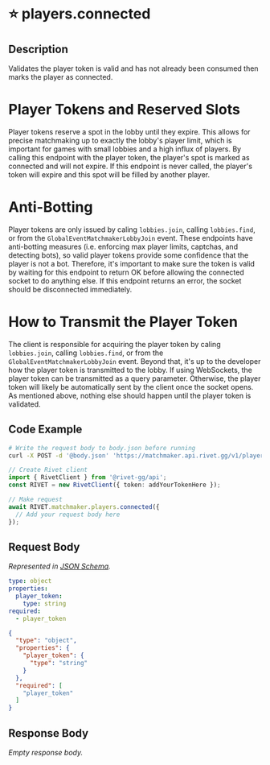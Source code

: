 
# ⭐️ players.connected

## Description

Validates the player token is valid and has not already been consumed then
marks the player as connected.
# Player Tokens and Reserved Slots
Player tokens reserve a spot in the lobby until they expire. This allows for
precise matchmaking up to exactly the lobby's player limit, which is
important for games with small lobbies and a high influx of players.
By calling this endpoint with the player token, the player's spot is marked
as connected and will not expire. If this endpoint is never called, the
player's token will expire and this spot will be filled by another player.
# Anti-Botting
Player tokens are only issued by caling `lobbies.join`, calling `lobbies.find`, or
from the `GlobalEventMatchmakerLobbyJoin` event.
These endpoints have anti-botting measures (i.e. enforcing max player
limits, captchas, and detecting bots), so valid player tokens provide some
confidence that the player is not a bot.
Therefore, it's important to make sure the token is valid by waiting for
this endpoint to return OK before allowing the connected socket to do
anything else. If this endpoint returns an error, the socket should be
disconnected immediately.
# How to Transmit the Player Token
The client is responsible for acquiring the player token by caling
`lobbies.join`, calling `lobbies.find`, or from the `GlobalEventMatchmakerLobbyJoin`
event.  Beyond that, it's up to the developer how the player token is
transmitted to the lobby.
If using WebSockets, the player token can be transmitted as a query
parameter.
Otherwise, the player token will likely be automatically sent by the client
once the socket opens. As mentioned above, nothing else should happen until
the player token is validated.



## Code Example

<CodeGroup title='Request' tag='POST' label='https://matchmaker.api.rivet.gg/v1/players/connected'>

```bash {{ title: 'cURL' }}
# Write the request body to body.json before running
curl -X POST -d '@body.json' 'https://matchmaker.api.rivet.gg/v1/players/connected'
```

```ts
// Create Rivet client
import { RivetClient } from '@rivet-gg/api';
const RIVET = new RivetClient({ token: addYourTokenHere });

// Make request
await RIVET.matchmaker.players.connected({
  // Add your request body here
});
```

</CodeGroup>


## Request Body

_Represented in [JSON Schema](https://json-schema.org/)._

<CodeGroup title='Request'>

```yaml
type: object
properties:
  player_token:
    type: string
required:
  - player_token

```

```json
{
  "type": "object",
  "properties": {
    "player_token": {
      "type": "string"
    }
  },
  "required": [
    "player_token"
  ]
}
```

</CodeGroup>


## Response Body

_Empty response body._
